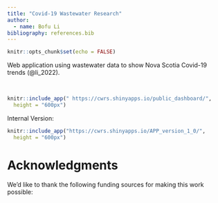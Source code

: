 ---
title: "Covid-19 Wastewater Research"
author: 
  - name: Bofu Li
bibliography: references.bib
---

```{r setup, include=FALSE}
knitr::opts_chunk$set(echo = FALSE)
```

Web application using wastewater data to show Nova Scotia Covid-19 trends (@li_2022).

<br>


```{r, echo= FALSE, layout="l-page", fig.cap = "Link to Live Site: https://cwrs.shinyapps.io/public_dashboard/" }
knitr::include_app(" https://cwrs.shinyapps.io/public_dashboard/",
  height = "600px")
```


Internal Version:

```{r, echo= FALSE, layout="l-page", fig.cap = "Link to Live Site: https://cwrs.shinyapps.io/APP_version_1_0/" }
knitr::include_app("https://cwrs.shinyapps.io/APP_version_1_0/",
  height = "600px")
```








# Acknowledgments {.appendix}

We'd like to thank the following funding sources for making this work possible: 
